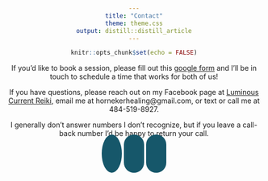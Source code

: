 ---
title: "Contact"
theme: theme.css
output: distill::distill_article
---

```{r setup, include=FALSE}
knitr::opts_chunk$set(echo = FALSE)
```

<html>
<head>
<meta name="viewport" content="width=device-width, initial-scale=1">
<link rel="stylesheet" href="https://cdnjs.cloudflare.com/ajax/libs/font-awesome/4.7.0/css/font-awesome.min.css">
<style>
h1 {text-align: center;}
p {text-align: center;}
div {text-align: center;}
.fa {
  padding: 20px;
  font-size: 30px;
  width: 30px;
  text-align: center;
  text-decoration: none;
  margin: 5px 2px;
  border-radius: 50%;
}

.fa:hover {
    opacity: 0.7;
}

.fa-facebook {
  background: #16576a;
  color: white;
}
</style>
</head>
<body>

If you'd like to book a session, please fill out this [google form](https://docs.google.com/forms/d/e/1FAIpQLSfwExq5chi2t1R8wPtd4IGk4Yr_UFUGPVhJWsFBl83TwSdkAA/viewform) and I'll be in touch to schedule a time that works for both of us!

If you have questions, please reach out on my Facebook page at [Luminous Current Reiki](https://www.facebook.com/61572902919351), email me at hornekerhealing@gmail.com, or text or call me at 484-519-8927. 

I generally don't answer numbers I don't recognize, but if you leave a call-back number I'd be happy to return your call.

<a href="https://www.facebook.com/61572902919351" class="fa fa-facebook" target="_blank" rel="noopener noreferrer"></a>
<a href="mailto:hornekerhealing@gmail.com" class="fa fa-envelope" style="background-color: #16576a; color: white; padding: 20px; border-radius: 50px;"></a>
<a href="tel:4845198927" class="fa fa-phone" style="background-color: #16576a; color: white; padding: 20px; border-radius: 50px;"></a>

</body>
</html>



